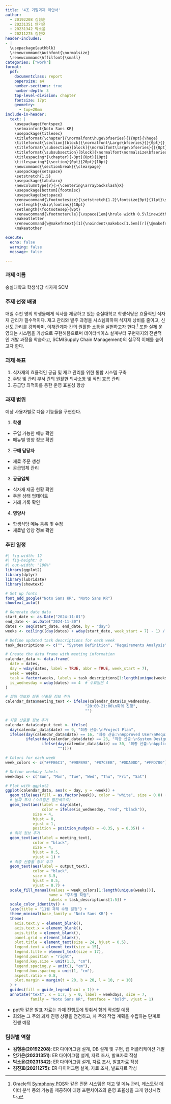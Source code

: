 ```yaml
---
title: '4조 기말과제 제안서'
author: 
  - 20192208 김형훈
  - 20231351 안가은
  - 20231342 박소윤
  - 20211275 김진호
header-includes:
- |
  \usepackage{authblk}
  \renewcommand\Authfont{\normalsize}
  \renewcommand\Affilfont{\small}
categories: ["work"]
format: 
  pdf:
    documentclass: report
    papersize: a4
    number-sections: true
    number-depth: 3
    top-level-division: chapter
    fontsize: 17pt
    geometry:
      - top=20mm
include-in-header: 
  text: |
    \usepackage{fontspec}
    \setmainfont{Noto Sans KR}
    \usepackage{titlesec}
    \titleformat{\chapter}{\normalfont\huge\bfseries}{}{0pt}{\huge}
    \titleformat{\section}[block]{\normalfont\Large\bfseries}{}{0pt}{}
    \titleformat{\subsection}[block]{\normalfont\large\bfseries}{}{0pt}{}
    \titleformat{\subsubsection}[block]{\normalfont\normalsize\bfseries}{}{0pt}{}
    \titlespacing*{\chapter}{-3pt}{0pt}{10pt}
    \titlespacing*{\section}{0pt}{20pt}{10pt}
    \newcommand{\sectionbreak}{\clearpage}
    \usepackage{setspace}
    \setstretch{1.5}
    \usepackage{tabularx}
    \newcolumntype{Y}{>{\centering\arraybackslash}X}
    \usepackage[bottom]{footmisc}
    \usepackage{setspace}
    \renewcommand{\footnotesize}{\setstretch{1.2}\fontsize{9pt}{11pt}\selectfont}
    \setlength{\skip\footins}{10pt}
    \setlength{\footnotesep}{8pt}
    \renewcommand{\footnoterule}{\vspace{1em}\hrule width 0.5\linewidth\vspace{1em}}
    \makeatletter
    \renewcommand{\@makefntext}[1]{\noindent\makebox[1.5em][r]{\@makefnmark}\hspace{0.5em}#1}
    \makeatother

execute:
  echo: false
  warning: false
  message: false

---
```


### 과제 이름

숭실대학교 학생식당 식자재 SCM

### 주제 선정 배경

매일 수천 명의 학생들에게 식사를 제공하고 있는 숭실대학교 학생식당은 효율적인 식자재 관리가 필수적이다. 재고 관리와 발주 과정을 시스템화하여 식자재 낭비를 줄이고, 신선도 관리를 강화하며, 이해관계자 간의 원활한 소통을 실현하고자 한다.[^1] 또한 실제 운영되는 시스템을 가상으로 구현해봄으로써 데이터베이스 설계부터 구현까지의 전반적인 개발 과정을 학습하고, SCM(Supply Chain Management)의 실무적 이해를 높이고자 한다.

[^1]: Oracle의 [Symphony POS](https://www.oracle.com/kr/food-beverage/restaurant-pos-systems/restaurant-inventory-management-software/?er=228062#cost-reports)와 같은 전문 시스템은 재고 및 메뉴 관리, 레스토랑 데이터 분석 등의 기능을 제공하여 대형 프랜차이즈의 운영 효율성을 크게 향상시켰다.

### 과제 목표

1. 식자재의 효율적인 공급 및 재고 관리를 위한 통합 시스템 구축
2. 주방 및 관리 부서 간의 원활한 의사소통 및 작업 흐름 관리
3. 공급망 최적화를 통한 운영 효율성 향상

### 과제 범위

예상 사용자별로 다음 기능들을 구현한다.

1. **학생**
  - 구입 가능한 메뉴 확인
  - 메뉴별 영양 정보 확인
2. **구매 담당자**
  - 재료 주문 생성
  - 공급업체 관리
3. **공급업체** 
  - 식자재 제공 현황 확인
  - 주문 상태 업데이트
  - 거래 기록 확인
4. **영양사**
  - 학생식당 메뉴 등록 및 수정
  - 재료별 영양 정보 확인

### 추진 일정

```r
#| fig-width: 12
#| fig-height: 8
#| out-width: "100%"
library(ggplot2)
library(dplyr)
library(lubridate)
library(showtext)

# Set up fonts
font_add_google("Noto Sans KR", "Noto Sans KR")
showtext_auto()

# Generate date data
start_date <- as.Date("2024-11-01")
end_date <- as.Date("2024-11-30")
dates <- seq(start_date, end_date, by = "day")
weeks <- ceiling((day(dates) + wday(start_date, week_start = 7) - 1) / 7)

# Define updated task descriptions for each week
task_descriptions <- c("", "System Definition", "Requirements Analysis", "Component Design", "Implementation")

# Create the data frame with meeting information
calendar_data <- data.frame(
  date = dates,
  day = wday(dates, label = TRUE, abbr = TRUE, week_start = 7),
  week = weeks,
  task = factor(weeks, labels = task_descriptions[1:length(unique(weeks))]),
  is_wednesday = wday(dates) == 4  # 수요일은 4
)

# 회의 정보와 최종 산출물 정보 추가
calendar_data$meeting_text <- ifelse(calendar_data$is_wednesday, 
                                   "20:00-21:00\n회의 진행", 
                                   "")

# 최종 산출물 정보 추가
calendar_data$output_text <- ifelse(
  day(calendar_data$date) == 9, "최종 산출:\nProject Plan",
  ifelse(day(calendar_data$date) == 16, "최종 산출:\nApproved User\nRequirements",
         ifelse(day(calendar_data$date) == 23, "최종 산출:\nSystem Design, \nSQL Script",
                ifelse(day(calendar_data$date) == 30, "최종 산출:\nApplication Code,\n발표 자료", 
                       ""))))

# Colors for each week
week_colors <- c("#FFB6C1", "#98FB98", "#87CEEB", "#DDA0DD", "#FFD700")

# Define weekday labels
weekdays <- c("Sun", "Mon", "Tue", "Wed", "Thu", "Fri", "Sat")

# Plot with ggplot2
ggplot(calendar_data, aes(x = day, y = -week)) +
  geom_tile(aes(fill = as.factor(week)), color = "white", size = 0.8) +
  # 날짜 표시 (수요일은 빨간색으로)
  geom_text(aes(label = day(date),
                color = ifelse(is_wednesday, "red", "black")),
            size = 4,
            hjust = 0,
            vjust = 1,
            position = position_nudge(x = -0.35, y = 0.35)) +
  # 회의 정보 추가
  geom_text(aes(label = meeting_text),
            color = "black",
            size = 4,
            hjust = 0.5,
            vjust = 1) +
  # 최종 산출물 정보 추가
  geom_text(aes(label = output_text),
            color = "black",
            size = 3.5,
            hjust = 0.5,
            vjust = 0.7) +
  scale_fill_manual(values = week_colors[1:length(unique(weeks))], 
                   name = "주차별 작업", 
                   labels = task_descriptions[1:5]) +
  scale_color_identity() +
  labs(title = "11월 과제 수행 일정") +
  theme_minimal(base_family = "Noto Sans KR") +
  theme(
    axis.text.y = element_blank(),
    axis.text.x = element_blank(),
    axis.title = element_blank(),
    panel.grid = element_blank(),
    plot.title = element_text(size = 24, hjust = 0.5),
    legend.text = element_text(size = 15),
    legend.title = element_text(size = 17),
    legend.position = "right",
    legend.key.size = unit(1.3, "cm"),
    legend.spacing.y = unit(1, "cm"),
    legend.box.spacing = unit(1, "cm"),
    aspect.ratio = 0.8,
    plot.margin = margin(t = 20, b = 20, l = 10, r = 10)
  ) +
  guides(fill = guide_legend(ncol = 1)) +
  annotate("text", x = 1:7, y = 0, label = weekdays, size = 7,
           family = "Noto Sans KR", fontface = "bold", vjust = 1)
```

- ppt와 같은 발표 자료는 과제 진행도에 맞춰서 함께 작성할 예정
- 회의는 그 주의 과제 진행 상황을 점검하고, 차 주의 작업 계획을 수립하는 단계로 진행 예정

### 팀원별 역할

- **김형훈(20192208)**: ER 다이어그램 설계, DB 설계 및 구현, 웹 어플리케이션 개발
- **안가은(20231351)**: ER 다이어그램 설계, 자료 조사, 발표자료 작성
- **박소윤(20231342)**: ER 다이어그램 설계, 자료 조사, 발표자료 작성
- **김진호(20211275)**: ER 다이어그램 설계, 자료 조사, 발표자료 작성
